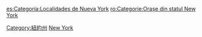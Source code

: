 {{Catnav|頁面分類|地理|各國地理|各國城市|美國城市}}
{{Catnav|頁面分類|人类社会|城市|各國城市|美國城市}}
{{Commonscat|Cities in New York}}

[[Category:紐約州|Category:紐約州]]
[[Category:美國各州城市|New York]]

[[es:Categoría:Localidades_de_Nueva_York|es:Categoría:Localidades de Nueva York]]
[[ro:Categorie:Orașe_din_statul_New_York|ro:Categorie:Orașe din statul New York]]